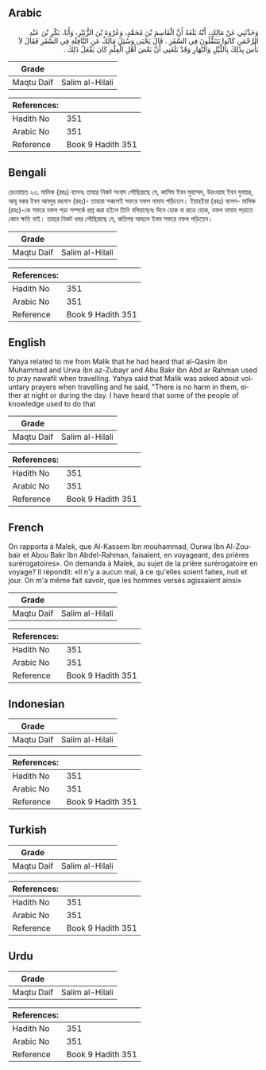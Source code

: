 ## Arabic


<div dir="rtl" lang="ar" style={{fontSize:'larger',backgroundColor:'#f8f9fa',padding:20}}>
وَحَدَّثَنِي عَنْ مَالِكٍ، أَنَّهُ بَلَغَهُ أَنَّ الْقَاسِمَ بْنَ مُحَمَّدٍ، وَعُرْوَةَ بْنَ الزُّبَيْرِ، وَأَبَا، بَكْرِ بْنَ عَبْدِ الرَّحْمَنِ كَانُوا يَتَنَفَّلُونَ فِي السَّفَرِ ‏.‏ قَالَ يَحْيَى وَسُئِلَ مَالِكٌ عَنِ النَّافِلَةِ فِي السَّفَرِ فَقَالَ لاَ بَأْسَ بِذَلِكَ بِاللَّيْلِ وَالنَّهَارِ وَقَدْ بَلَغَنِي أَنَّ بَعْضَ أَهْلِ الْعِلْمِ كَانَ يَفْعَلُ ذَلِكَ ‏.‏
</div>
<div style={{backgroundColor:'#f8f9fa',padding:20, marginBottom: 10}}><table> <thead> <tr> <th>Grade</th> <th></th> </tr> </thead> <tbody> <tr><td>Maqtu Daif</td><td>Salim al-Hilali</td></tr></tbody></table><table> <thead> <tr> <th>References:</th> <th></th> </tr> </thead> <tbody><tr><td>Hadith No</td><td>351</td></tr><tr><td>Arabic No</td><td>351</td></tr><tr><td>Reference</td><td>Book 9 Hadith 351</td></tr></tbody></table></div>

## Bengali


<div dir="ltr" lang="bn" style={{fontSize:'larger',backgroundColor:'#f8f9fa',padding:20}}>
রেওয়ায়ত ২৩. মালিক (রহঃ) বলেনঃ তাহার নিকট সংবাদ পৌছিয়াছে যে, কাসিম ইবন মুহাম্মদ, উরওয়াহ ইবন যুবায়র, আবূ বকর ইবন আবদুর রহমান (রহঃ)- তাহারা সকলেই সফরে নফল নামায পড়িতেন। ইয়াহইয়া (রহঃ) বলেন- মালিক (রহঃ)-কে সফরে নফল পড়া সম্পর্কে প্রশ্ন করা হইলে তিনি বলিয়াছেনঃ দিনে হোক বা রাত্রে হোক, নফল নামায পড়াতে কোন ক্ষতি নাই। তাহার নিকট খবর পৌছিয়াছে যে, কতিপয় আহলে ইলম সফরে নফল পড়িতেন।
</div>
<div style={{backgroundColor:'#f8f9fa',padding:20, marginBottom: 10}}><table> <thead> <tr> <th>Grade</th> <th></th> </tr> </thead> <tbody> <tr><td>Maqtu Daif</td><td>Salim al-Hilali</td></tr></tbody></table><table> <thead> <tr> <th>References:</th> <th></th> </tr> </thead> <tbody><tr><td>Hadith No</td><td>351</td></tr><tr><td>Arabic No</td><td>351</td></tr><tr><td>Reference</td><td>Book 9 Hadith 351</td></tr></tbody></table></div>

## English


<div dir="ltr" lang="en" style={{fontSize:'larger',backgroundColor:'#f8f9fa',padding:20}}>
Yahya related to me from Malik that he had heard that al-Qasim ibn Muhammad and Urwa ibn az-Zubayr and Abu Bakr ibn Abd ar Rahman used to pray nawafil when travelling. Yahya said that Malik was asked about voluntary prayers when travelling and he said, "There is no harm in them, either at night or during the day. I have heard that some of the people of knowledge used to do that
</div>
<div style={{backgroundColor:'#f8f9fa',padding:20, marginBottom: 10}}><table> <thead> <tr> <th>Grade</th> <th></th> </tr> </thead> <tbody> <tr><td>Maqtu Daif</td><td>Salim al-Hilali</td></tr></tbody></table><table> <thead> <tr> <th>References:</th> <th></th> </tr> </thead> <tbody><tr><td>Hadith No</td><td>351</td></tr><tr><td>Arabic No</td><td>351</td></tr><tr><td>Reference</td><td>Book 9 Hadith 351</td></tr></tbody></table></div>

## French


<div dir="ltr" lang="fr" style={{fontSize:'larger',backgroundColor:'#f8f9fa',padding:20}}>
On rapporta à Malek, que Al-Kassem Ibn mouhammad, Ourwa Ibn Al-Zoubair et Abou Bakr Ibn Abdel-Rahman, faisaient, en voyageant, des prières surérogatoires». On demanda à Malek, au sujet de la prière surérogatoire en voyage? Il répondit: «Il n'y a aucun mal, à ce qu'elles soient faites, nuit et jour. On m'a même fait savoir, que les hommes versés agissaient ainsi»
</div>
<div style={{backgroundColor:'#f8f9fa',padding:20, marginBottom: 10}}><table> <thead> <tr> <th>Grade</th> <th></th> </tr> </thead> <tbody> <tr><td>Maqtu Daif</td><td>Salim al-Hilali</td></tr></tbody></table><table> <thead> <tr> <th>References:</th> <th></th> </tr> </thead> <tbody><tr><td>Hadith No</td><td>351</td></tr><tr><td>Arabic No</td><td>351</td></tr><tr><td>Reference</td><td>Book 9 Hadith 351</td></tr></tbody></table></div>

## Indonesian


<div dir="ltr" lang="id" style={{fontSize:'larger',backgroundColor:'#f8f9fa',padding:20}}>

</div>
<div style={{backgroundColor:'#f8f9fa',padding:20, marginBottom: 10}}><table> <thead> <tr> <th>Grade</th> <th></th> </tr> </thead> <tbody> <tr><td>Maqtu Daif</td><td>Salim al-Hilali</td></tr></tbody></table><table> <thead> <tr> <th>References:</th> <th></th> </tr> </thead> <tbody><tr><td>Hadith No</td><td>351</td></tr><tr><td>Arabic No</td><td>351</td></tr><tr><td>Reference</td><td>Book 9 Hadith 351</td></tr></tbody></table></div>

## Turkish


<div dir="ltr" lang="tr" style={{fontSize:'larger',backgroundColor:'#f8f9fa',padding:20}}>

</div>
<div style={{backgroundColor:'#f8f9fa',padding:20, marginBottom: 10}}><table> <thead> <tr> <th>Grade</th> <th></th> </tr> </thead> <tbody> <tr><td>Maqtu Daif</td><td>Salim al-Hilali</td></tr></tbody></table><table> <thead> <tr> <th>References:</th> <th></th> </tr> </thead> <tbody><tr><td>Hadith No</td><td>351</td></tr><tr><td>Arabic No</td><td>351</td></tr><tr><td>Reference</td><td>Book 9 Hadith 351</td></tr></tbody></table></div>

## Urdu


<div dir="rtl" lang="ur" style={{fontSize:'larger',backgroundColor:'#f8f9fa',padding:20}}>

</div>
<div style={{backgroundColor:'#f8f9fa',padding:20, marginBottom: 10}}><table> <thead> <tr> <th>Grade</th> <th></th> </tr> </thead> <tbody> <tr><td>Maqtu Daif</td><td>Salim al-Hilali</td></tr></tbody></table><table> <thead> <tr> <th>References:</th> <th></th> </tr> </thead> <tbody><tr><td>Hadith No</td><td>351</td></tr><tr><td>Arabic No</td><td>351</td></tr><tr><td>Reference</td><td>Book 9 Hadith 351</td></tr></tbody></table></div>